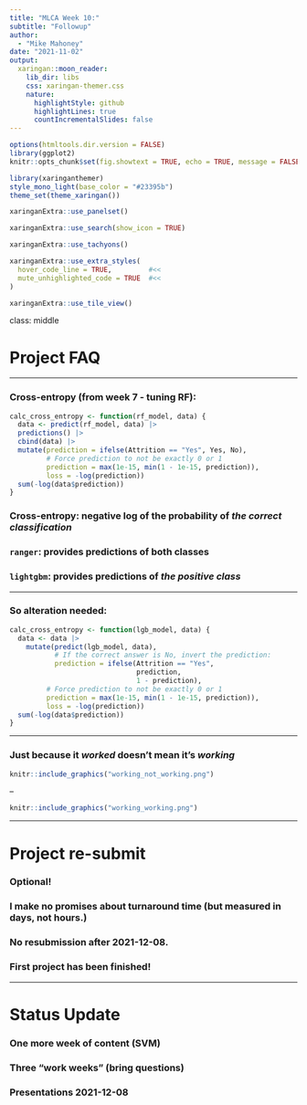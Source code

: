 ```yaml
---
title: "MLCA Week 10:"
subtitle: "Followup"  
author: 
  - "Mike Mahoney"
date: "2021-11-02"
output:
  xaringan::moon_reader:
    lib_dir: libs
    css: xaringan-themer.css
    nature:
      highlightStyle: github
      highlightLines: true
      countIncrementalSlides: false
---
```


```r
options(htmltools.dir.version = FALSE)
library(ggplot2)
knitr::opts_chunk$set(fig.showtext = TRUE, echo = TRUE, message = FALSE)
```

```r
library(xaringanthemer)
style_mono_light(base_color = "#23395b")
theme_set(theme_xaringan())
```

```r
xaringanExtra::use_panelset()
```

```r
xaringanExtra::use_search(show_icon = TRUE)
```

```r
xaringanExtra::use_tachyons()
```

```r
xaringanExtra::use_extra_styles(
  hover_code_line = TRUE,         #<<
  mute_unhighlighted_code = TRUE  #<<
)
```

```r
xaringanExtra::use_tile_view()
```

class: middle

# Project FAQ

---

### Cross-entropy (from week 7 - tuning RF):

```r
calc_cross_entropy <- function(rf_model, data) {
  data <- predict(rf_model, data) |> 
  predictions() |> 
  cbind(data) |> 
  mutate(prediction = ifelse(Attrition == "Yes", Yes, No),
         # Force prediction to not be exactly 0 or 1
         prediction = max(1e-15, min(1 - 1e-15, prediction)),
         loss = -log(prediction))
  sum(-log(data$prediction))
}
```

### Cross-entropy: negative log of the probability of _the correct classification_

### `ranger`: provides predictions of both classes

### `lightgbm`: provides predictions of _the positive class_

---

### So alteration needed:

```r
calc_cross_entropy <- function(lgb_model, data) {
  data <- data |>
    mutate(predict(lgb_model, data),
           # If the correct answer is No, invert the prediction:
           prediction = ifelse(Attrition == "Yes", 
                               prediction, 
                               1 - prediction),
         # Force prediction to not be exactly 0 or 1
         prediction = max(1e-15, min(1 - 1e-15, prediction)),
         loss = -log(prediction))
  sum(-log(data$prediction))
}
```

---

### Just because it _worked_ doesn't mean it's _working_

```r
knitr::include_graphics("working_not_working.png")
```


--

```r
knitr::include_graphics("working_working.png")
```

---

# Project re-submit

### Optional!

### I make no promises about turnaround time (but measured in days, not hours.)

### No resubmission after 2021-12-08.

### First project has been finished!

---

# Status Update

### One more week of content (SVM)

### Three "work weeks" (bring questions)

### Presentations 2021-12-08
